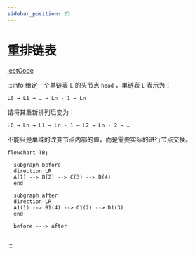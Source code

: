 ```yaml
---
sidebar_position: 23
---
```



# 重排链表


[leetCode](https://leetcode.cn/problems/reorder-list/)


:::info
给定一个单链表 `L` 的头节点 `head` ，单链表 `L` 表示为：

```
L0 → L1 → … → Ln - 1 → Ln
```

请将其重新排列后变为：

```
L0 → Ln → L1 → Ln - 1 → L2 → Ln - 2 → …
```

不能只是单纯的改变节点内部的值，而是需要实际的进行节点交换。

```mermaid
flowchart TB;
  
  subgraph before
  direction LR
  A(1) --> B(2) --> C(3) --> D(4)
  end

  subgraph after
  direction LR
  A1(1) --> B1(4) --> C1(2) --> D1(3)
  end

  before ---> after
  
```
:::
